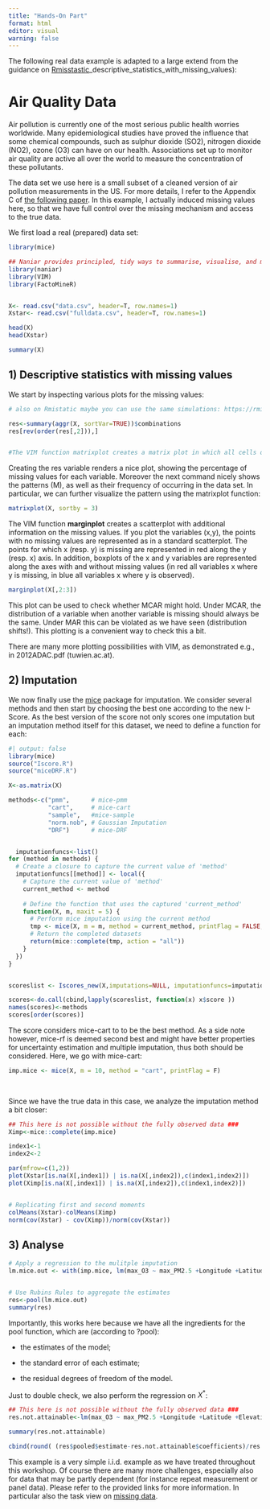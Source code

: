 ```yaml
---
title: "Hands-On Part"
format: html
editor: visual
warning: false
---
```


The following real data example is adapted to a large extend from the guidance on [Rmisstastic](https://rmisstastic.netlify.app/tutorials/josse_bookdown_dataanalysismissingr_2020#11)\_descriptive_statistics_with_missing_values):

# Air Quality Data

Air pollution is currently one of the most serious public health worries worldwide. Many epidemiological studies have proved the influence that some chemical compounds, such as sulphur dioxide (SO2), nitrogen dioxide (NO2), ozone (O3) can have on our health. Associations set up to monitor air quality are active all over the world to measure the concentration of these pollutants.

The data set we use here is a small subset of a cleaned version of air pollution measurements in the US. For more details, I refer to the Appendix C of [the following paper](https://jmlr.org/papers/v23/21-0585.html). In this example, I actually induced missing values here, so that we have full control over the missing mechanism and access to the true data.

We first load a real (prepared) data set:

```r
library(mice)

## Naniar provides principled, tidy ways to summarise, visualise, and manipulate missing data with minimal deviations from the workflows in ggplot2 and tidy data.
library(naniar)
library(VIM)
library(FactoMineR)


X<- read.csv("data.csv", header=T, row.names=1)
Xstar<- read.csv("fulldata.csv", header=T, row.names=1)

head(X)
head(Xstar)

summary(X)


```

## **1) Descriptive statistics with missing values**

We start by inspecting various plots for the missing values:

```r
# also on Rmistatic maybe you can use the same simulations: https://rmisstastic.netlify.app/how-to/impute/missimp

res<-summary(aggr(X, sortVar=TRUE))$combinations
res[rev(order(res[,2])),]


#The VIM function matrixplot creates a matrix plot in which all cells of a X matrix are visualized by rectangles. Available X is coded according to a continuous color scheme (gray scale), while missing/imputed X is visualized by a clearly distinguishable color (red). If you use Rstudio the plot is not interactive (there are the warnings), but if you use R directly, you can click on a column of your choice: the rows are sorted (decreasing order) of the values of this column. This is useful to check if there is an association between the value of a variable and the missingness of another one.
```

Creating the res variable renders a nice plot, showing the percentage of missing values for each variable. Moreover the next command nicely shows the patterns (M), as well as their frequency of occurring in the data set. In particular, we can further visualize the pattern using the matrixplot function:

```r
matrixplot(X, sortby = 3)
```

The VIM function **marginplot** creates a scatterplot with additional information on the missing values. If you plot the variables (x,y), the points with no missing values are represented as in a standard scatterplot. The points for which x (resp. y) is missing are represented in red along the y (resp. x) axis. In addition, boxplots of the x and y variables are represented along the axes with and without missing values (in red all variables x where y is missing, in blue all variables x where y is observed).

```r
marginplot(X[,2:3])
```

This plot can be used to check whether MCAR might hold. Under MCAR, the distribution of a variable when another variable is missing should always be the same. Under MAR this can be violated as we have seen (distribution shifts!). This plotting is a convenient way to check this a bit.

There are many more plotting possibilities with VIM, as demonstrated e.g., in 2012ADAC.pdf (tuwien.ac.at).

## **2) Imputation**

We now finally use the [mice](https://cran.r-project.org/web/packages/mice/mice.pdf) package for imputation. We consider several methods and then start by choosing the best one according to the new I-Score. As the best version of the score not only scores one imputation but an imputation method itself for this dataset, we need to define a function for each:

```r
#| output: false
library(mice)
source("Iscore.R")
source("miceDRF.R")

X<-as.matrix(X)

methods<-c("pmm",      # mice-pmm
           "cart",     # mice-cart
           "sample",   #mice-sample
           "norm.nob", # Gaussian Imputation
           "DRF")      # mice-DRF


  imputationfuncs<-list()
for (method in methods) {
  # Create a closure to capture the current value of 'method'
  imputationfuncs[[method]] <- local({
    # Capture the current value of 'method'
    current_method <- method
    
    # Define the function that uses the captured 'current_method'
    function(X, m, maxit = 5) {
      # Perform mice imputation using the current method
      tmp <- mice(X, m = m, method = current_method, printFlag = FALSE, visitSequence = "arabic", maxit = maxit)
      # Return the completed datasets
      return(mice::complete(tmp, action = "all"))
    }
  })
}


scoreslist <- Iscores_new(X,imputations=NULL, imputationfuncs=imputationfuncs, N=30)  

scores<-do.call(cbind,lapply(scoreslist, function(x) x$score ))
names(scores)<-methods
scores[order(scores)]

```

The score considers mice-cart to to be the best method. As a side note however, mice-rf is deemed second best and might have better properties for uncertainty estimation and multiple imputation, thus both should be considered. Here, we go with mice-cart:

```r
imp.mice <- mice(X, m = 10, method = "cart", printFlag = F)
  
  
```

Since we have the true data in this case, we analyze the imputation method a bit closer:

```r
## This here is not possible without the fully observed data ###
Ximp<-mice::complete(imp.mice)

index1<-1
index2<-2

par(mfrow=c(1,2))
plot(Xstar[is.na(X[,index1]) | is.na(X[,index2]),c(index1,index2)])
plot(Ximp[is.na(X[,index1]) | is.na(X[,index2]),c(index1,index2)])


# Replicating first and second moments
colMeans(Xstar)-colMeans(Ximp)
norm(cov(Xstar) - cov(Ximp))/norm(cov(Xstar))

```

## **3) Analyse**

```r
# Apply a regression to the mulitple imputation
lm.mice.out <- with(imp.mice, lm(max_O3 ~ max_PM2.5 +Longitude +Latitude +Elevation +Land.Use_AGRICULTURAL+Land.Use_COMMERCIAL+Land.Use_INDUSTRIAL+Location.Setting_RURAL+Location.Setting_SUBURBAN))


# Use Rubins Rules to aggregate the estimates
res<-pool(lm.mice.out)
summary(res)
```

Importantly, this works here because we have all the ingredients for the pool function, which are (according to ?pool):

-   the estimates of the model;

-   the standard error of each estimate;

-   the residual degrees of freedom of the model.

Just to double check, we also perform the regression on $X^*$:

```r
## This here is not possible without the fully observed data ###
res.not.attainable<-lm(max_O3 ~ max_PM2.5 +Longitude +Latitude +Elevation +Land.Use_AGRICULTURAL+Land.Use_COMMERCIAL+Land.Use_INDUSTRIAL+Location.Setting_RURAL+Location.Setting_SUBURBAN, data=as.data.frame(Xstar))

summary(res.not.attainable)
```

```r
cbind(round( (res$pooled$estimate-res.not.attainable$coefficients)/res.not.attainable$coefficients, 3)  )
```

This example is a very simple i.i.d. example as we have treated throughout this workshop. Of course there are many more challenges, especially also for data that may be partly dependent (for instance repeat measurement or panel data). Please refer to the provided links for more information. In particular also the task view on [missing data](https://cran.r-project.org/web/views/MissingData.html).
